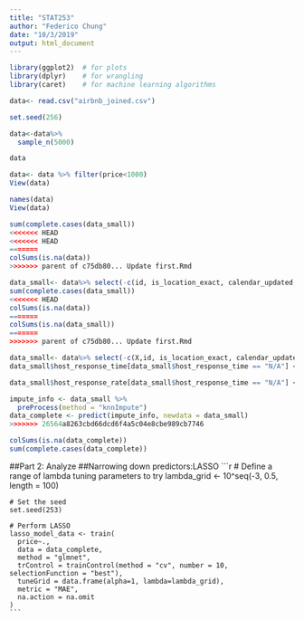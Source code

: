 ```yaml
---
title: "STAT253"
author: "Federico Chung"
date: "10/3/2019"
output: html_document
---
```


```r
library(ggplot2)  # for plots
library(dplyr)    # for wrangling
library(caret)    # for machine learning algorithms
```


```r
data<- read.csv("airbnb_joined.csv")

```

```r
set.seed(256)

data<-data%>%
  sample_n(5000)

data

data<- data %>% filter(price<1000)
View(data)
```


```r
names(data)
View(data)
```


```r
sum(complete.cases(data_small))
<<<<<<< HEAD
<<<<<<< HEAD
=======
colSums(is.na(data))
>>>>>>> parent of c75db80... Update first.Rmd
```

```r
data_small<- data%>% select(-c(id, is_location_exact, calendar_updated, latitude, longitude, square_feet))
sum(complete.cases(data_small))
<<<<<<< HEAD
colSums(is.na(data))
=======
colSums(is.na(data_small))
=======
>>>>>>> parent of c75db80... Update first.Rmd
```

```r
data_small<- data%>% select(-c(X,id, is_location_exact, calendar_updated, latitude, longitude, square_feet))
data_small$host_response_time[data_small$host_response_time == "N/A"] <- " "

```

```r
data_small$host_response_rate[data_small$host_response_time == "N/A"] <- " "
```


```r
impute_info <- data_small %>%
  preProcess(method = "knnImpute")
data_complete <- predict(impute_info, newdata = data_small) 
>>>>>>> 26564a8263cbd66dcd6f4a5c04e8cbe989cb7746
```

```r
colSums(is.na(data_complete))
sum(complete.cases(data_complete))
```

##Part 2: Analyze
##Narrowing down predictors:LASSO
    ```r
    # Define a range of lambda tuning parameters to try
    lambda_grid <- 10^seq(-3, 0.5, length = 100)

    # Set the seed
    set.seed(253)

    # Perform LASSO
    lasso_model_data <- train(
      price~.,
      data = data_complete,
      method = "glmnet",
      trControl = trainControl(method = "cv", number = 10, selectionFunction = "best"),
      tuneGrid = data.frame(alpha=1, lambda=lambda_grid),
      metric = "MAE",
      na.action = na.omit
    )
    ```







